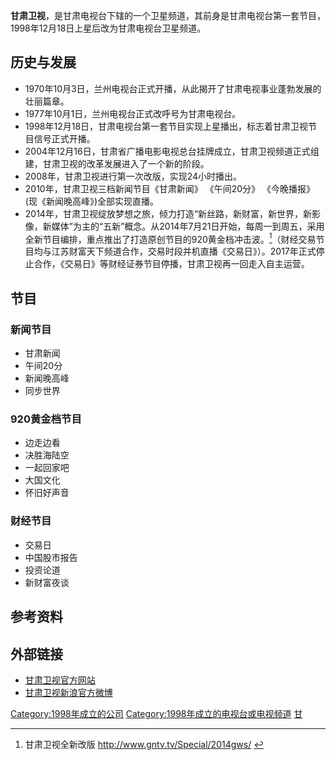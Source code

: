 {{TV channel|[[甘肃省广播电影电视总台|甘肃省广播电影电视总台]]}}
{{頻道資訊
| 頻道名稱         = 甘肃卫视
| 頻道圖片檔案     = 甘肃卫视.png
| 頻道圖片尺寸     = 200px
| 頻道圖片名稱     = 甘肃卫视的标志
| 所屬國家或地區   = {{CHNML}}
| 總部所在         = {{CHN}}[[甘肃省|甘肃省]][[兰州市|兰州市]]
| 播放地區         = {{CHNML}}
| 開播日期         = 
| 頻道語言         = [[普通话|普通话]]
| 頻道類別         = 
| 視頻格式          = [[標準畫質電視|SDTV]] ([[576i|576i]] [[縱橫比_(圖像)|16:9]])<br/>[[高清晰度电视|HDTV]] ([[1080i|1080i]] [[縱橫比_(圖像)|16:9]])
| 音頻格式          = [[單聲道|單聲道]]（[[標清|標清]]）<br/>[[立體聲|立體聲]]（[[高清|高清]]）
| 擁有者           = [[甘肃省广播电影电视总台|甘肃省广播电影电视总台]]
| 頻道官方網站     = http://www.gstv.com.cn/
| 無線電視供應商01  = 
| 無線電視頻道數01  = 
| 衛星電視供應商01  = [[中星6B|中星6B]]
| 衛星電視頻道數01  = 觀眾自行接收
| 衛星電視供應商02  = 
| 衛星電視頻道數02  = 
| 衛星電視供應商03  = 
| 衛星電視頻道數03  = 
| 有線電視供應商01  = 
| 有線電視頻道數01  = 
| 數位有線電視供應商01 = 
| 數位有線電視頻道數01 = 
| 衛星廣播供應商01  = 
| 衛星廣播頻道數01  = 
| 寬頻電視供應商01 = 
| 寬頻電視頻道數01 = 
| 線上收看網站01   = 在线收看
| 線上收看網址01   = [http://www.gstv.com.cn/folder3 甘肃卫视直播页]
}}

'''甘肃卫视'''，是甘肃电视台下辖的一个卫星频道，其前身是甘肃电视台第一套节目，1998年12月18日上星后改为甘肃电视台卫星频道。

== 历史与发展 ==
{{新闻稿|章节}}
* 1970年10月3日，兰州电视台正式开播，从此揭开了甘肃电视事业蓬勃发展的壮丽篇章。
* 1977年10月1日，兰州电视台正式改呼号为甘肃电视台。
* 1998年12月18日，甘肃电视台第一套节目实现上星播出，标志着甘肃卫视节目信号正式开播。
* 2004年12月16日，甘肃省广播电影电视总台挂牌成立，甘肃卫视频道正式组建，甘肃卫视的改革发展进入了一个新的阶段。
* 2008年，甘肃卫视进行第一次改版，实现24小时播出。
* 2010年，甘肃卫视三档新闻节目《甘肃新闻》 《午间20分》 《今晚播报》(现《新闻晚高峰》)全部实现直播。
* 2014年，甘肃卫视绽放梦想之旅，倾力打造“新丝路，新财富，新世界，新影像，新媒体”为主的“五新”概念。从2014年7月21日开始，每周一到周五，采用全新节目编排，重点推出了打造原创节目的920黄金档冲击波。<ref>甘肃卫视全新改版 http://www.gntv.tv/Special/2014gws/ {{Wayback|url=http://www.gntv.tv/Special/2014gws/ |date=20141214213359 }}</ref>（财经交易节目均与江苏财富天下频道合作，交易时段并机直播《交易日》）。2017年正式停止合作，《交易日》等财经证券节目停播，甘肃卫视再一回走入自主运营。

== 节目 ==
=== 新闻节目 ===
* 甘肃新闻
* 午间20分
* 新闻晚高峰
* 同步世界
=== 920黄金档节目 ===
* 边走边看
* 决胜海陆空
* 一起回家吧
* 大国文化
* 怀旧好声音
=== 财经节目 ===
* 交易日
* 中国股市报告
* 投资论道
* 新财富夜谈

== 参考资料 ==
{{reflist}}
== 外部链接 ==
*[http://www.gstv.com.cn/ 甘肃卫视官方网站] {{Wayback|url=http://www.gstv.com.cn/folder126/folder133/ |date=20210116085312 }}
*[http://weibo.com/fttv?c=spr_qdhz_bd_baidusmt_weibo_s&nick=甘肃卫视 甘肃卫视新浪官方微博]

{{中华人民共和国广播电视网络}}
{{DEFAULTSORT:G甘}}
[[Category:1998年成立的公司|Category:1998年成立的公司]]
[[Category:1998年成立的电视台或电视频道|Category:1998年成立的电视台或电视频道]]
[[Category:中国省级卫星电视频道|甘]]